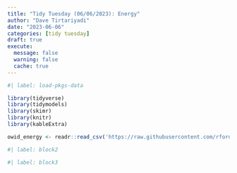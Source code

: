 ```yaml
---
title: "Tidy Tuesday (06/06/2023): Energy"
author: "Dave Tirtariyadi"
date: "2023-06-06"
categories: [tidy tuesday]
draft: true
execute: 
  message: false
  warning: false
  cache: true
---
```


```r
#| label: load-pkgs-data

library(tidyverse)
library(tidymodels)
library(skimr)
library(knitr)
library(kableExtra)

owid_energy <- readr::read_csv('https://raw.githubusercontent.com/rfordatascience/tidytuesday/master/data/2023/2023-06-06/owid-energy.csv')

```

```r
#| label: block2

```

```r
#| label: block3

```

